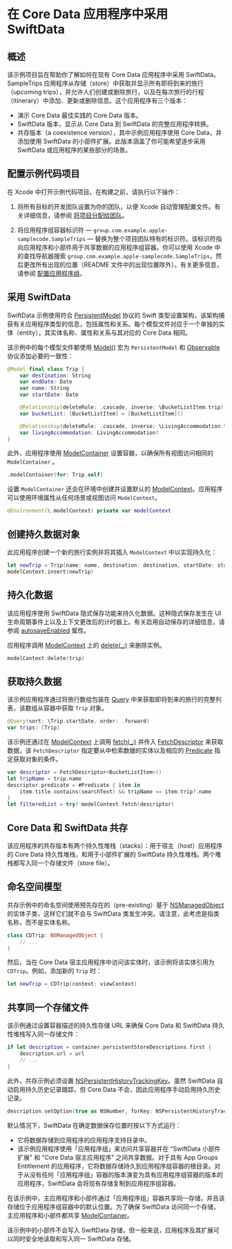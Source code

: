 # 在 Core Data 应用程序中采用 SwiftData

<OriginalSource
  title="Adopting SwiftData for a Core Data app"
  url="https://developer.apple.com/documentation/coredata/adopting_swiftdata_for_a_core_data_app"
  summary="使用Swift本地持久性框架在你的应用程序中直观地持久化数据"
/>

## 概述

该示例项目旨在帮助你了解如何在现有 Core Data 应用程序中采用 SwiftData。SampleTrips 应用程序从存储（store）中获取并显示所有即将到来的旅行（upcoming trips），并允许人们创建或删除旅行，以及在每次旅行的行程（itinerary）中添加、更新或删除信息。这个应用程序有三个版本：

- 演示 Core Data 最佳实践的 Core Data 版本。
- SwiftData 版本，显示从 Core Data 到 SwiftData 的完整应用程序转换。
- 共存版本（a coexistence version），其中示例应用程序使用 Core Data，并添加使用 SwiftData 的小部件扩展。此版本涵盖了你可能希望逐步采用 SwiftData 或应用程序的某些部分的场景。

## 配置示例代码项目

在 Xcode 中打开示例代码项目。在构建之前，请执行以下操作：

1. 将所有目标的开发团队设置为你的团队，以便 Xcode 自动管理配置文件。有关详细信息，请参阅 [将项目分配给团队](https://help.apple.com/xcode/mac/current/#/dev23aab79b4)。

2. 将应用程序组容器标识符 — `group.com.example.apple-samplecode.SampleTrips` — 替换为整个项目团队特有的标识符。该标识符指向应用程序和小部件用于共享数据的应用程序组容器。你可以使用 Xcode 中的查找导航器搜索 `group.com.example.apple-samplecode.SampleTrips`，然后更改所有出现的位置（README 文件中的出现位置除外）。有关更多信息，请参阅 [配置应用程序组](https://developer.apple.com/documentation/xcode/configuring-app-groups)。

## 采用 SwiftData

SwiftData 示例使用符合 [PersistentModel](https://developer.apple.com/documentation/swiftdata/persistentmodel) 协议的 Swift 类型设置架构，该架构捕获有关应用程序类型的信息，包括属性和关系。每个模型文件对应于一个单独的实体（entity），其实体名称、属性和关系与其对应的 Core Data 相同。

该示例中的每个模型文件都使用 [Model()](<https://developer.apple.com/documentation/swiftdata/model()>) 宏为 `PersistentModel` 和 [Observable](https://developer.apple.com/documentation/observation/observable) 协议添加必要的一致性：

```swift
@Model final class Trip {
    var destination: String
    var endDate: Date
    var name: String
    var startDate: Date

    @Relationship(deleteRule: .cascade, inverse: \BucketListItem.trip)
    var bucketList: [BucketListItem] = [BucketListItem]()

    @Relationship(deleteRule: .cascade, inverse: \LivingAccommodation.trip)
    var livingAccommodation: LivingAccommodation?
}
```

此外，应用程序使用 [ModelContainer](https://developer.apple.com/documentation/swiftdata/modelcontainer) 设置容器，以确保所有视图访问相同的 `ModelContainer` 。

```swift
.modelContainer(for: Trip.self)
```

设置 `ModelContainer` 还会在环境中创建并设置默认的 [ModelContext](https://developer.apple.com/documentation/swiftdata/modelcontext)。应用程序可以使用环境属性从任何场景或视图访问 `ModelContext`。

```swift
@Environment(\.modelContext) private var modelContext
```

## 创建持久数据对象

此应用程序创建一个新的旅行实例并将其插入 `ModelContext` 中以实现持久化：

```swift
let newTrip = Trip(name: name, destination: destination, startDate: startDate, endDate: endDate)
modelContext.insert(newTrip)
```

## 持久化数据

该应用程序使用 SwiftData 隐式保存功能来持久化数据。这种隐式保存发生在 UI 生命周期事件上以及上下文更改后的计时器上。有关启用自动保存的详细信息，请参阅 [autosaveEnabled](https://developer.apple.com/documentation/swiftdata/modelcontext/autosaveenabled) 属性。

应用程序调用 [ModelContext](https://developer.apple.com/documentation/swiftdata/modelcontext) 上的 [delete(\_:)](<https://developer.apple.com/documentation/swiftdata/modelcontext/delete(_:)>) 来删除实例。

```swift
modelContext.delete(trip)
```

## 获取持久数据

该示例应用程序通过将旅行数组包装在 [Query](https://developer.apple.com/documentation/swiftdata/query) 中来获取即将到来的旅行的完整列表，该数组从容器中获取 `Trip` 对象。

```swift
@Query(sort: \Trip.startDate, order: .forward)
var trips: [Trip]
```

该示例还通过在 [ModelContext](https://developer.apple.com/documentation/swiftdata/modelcontext) 上调用 [fetch(\_:)](<https://developer.apple.com/documentation/swiftdata/modelcontext/fetch(_:)>) 并传入 [FetchDescriptor](https://developer.apple.com/documentation/swiftdata/fetchdescriptor) 来获取数据，该 `FetchDescriptor` 指定要从中检索数据的实体以及相应的 [Predicate](https://developer.apple.com/documentation/foundation/predicate) 指定获取对象的条件。

```swift
var descriptor = FetchDescriptor<BucketListItem>()
let tripName = trip.name
descriptor.predicate = #Predicate { item in
    item.title.contains(searchText) && tripName == item.trip?.name
}
let filteredList = try? modelContext.fetch(descriptor)
```

## Core Data 和 SwiftData 共存

该应用程序的共存版本有两个持久性堆栈（stacks）：用于宿主（host）应用程序的 Core Data 持久性堆栈，和用于小部件扩展的 SwiftData 持久性堆栈。两个堆栈都写入同一个存储文件（store file）。

## 命名空间模型

共存示例中的命名空间使用预先存在的（pre-existing）基于 [NSManagedObject](https://developer.apple.com/documentation/coredata/nsmanagedobject) 的实体子类，这样它们就不会与 SwiftData 类发生冲突。请注意，此考虑是指类名称，而不是实体名称。

```swift
class CDTrip: NSManagedObject {
    // ...
}
```

然后，当在 Core Data 宿主应用程序中访问该实体时，该示例将该实体引用为 `CDTrip`。例如，添加新的 `Trip` 时：

```swift
let newTrip = CDTrip(context: viewContext)
```

## 共享同一个存储文件

该示例通过设置容器描述的持久性存储 URL 来确保 Core Data 和 SwiftData 持久性堆栈写入同一存储文件：

```swift
if let description = container.persistentStoreDescriptions.first {
    description.url = url
    // ...
}
```

此外，共存示例必须设置 [NSPersistentHistoryTrackingKey](https://developer.apple.com/documentation/coredata/nspersistenthistorytrackingkey)。虽然 SwiftData 自动启用持久历史记录跟踪，但 Core Data 不会，因此应用程序手动启用持久历史记录。

```swift
description.setOption(true as NSNumber, forKey: NSPersistentHistoryTrackingKey)
```

默认情况下，SwiftData 在确定数据保存位置时按以下方式运行：

- 它将数据存储到应用程序的应用程序支持目录中。
- 该示例应用程序使用「应用程序组」来访问共享容器并在 "SwiftData 小部件扩展" 和 "Core Data 宿主应用程序" 之间共享数据。对于具有 App Groups Entitlement 的应用程序，它将数据存储持久到应用程序组容器的根目录。对于从没有任何「应用程序组」容器的版本演变为具有应用程序组容器的版本的应用程序，SwiftData 会将现有存储复制到应用程序组容器。

在该示例中，主应用程序和小部件通过「应用程序组」容器共享同一存储，并且该存储位于应用程序组容器中的默认位置。为了确保 SwiftData 访问同一个存储，主应用程序和小部件都共享 [ModelContainer](https://developer.apple.com/documentation/swiftdata/modelcontainer)。

该示例中的小部件不会写入 SwiftData 存储，但一般来说，应用程序及其扩展可以同时安全地读取和写入同一 SwiftData 存储。
